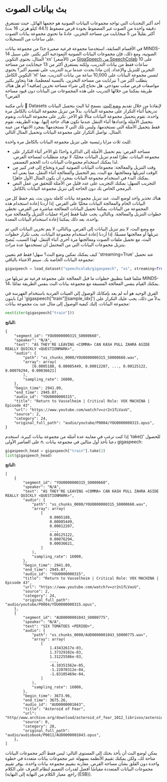 # بث بيانات الصوت

أحد أكبر التحديات التي تواجه مجموعات البيانات الصوتية هو حجمها الهائل. حيث تستغرق دقيقة واحدة من الصوت غير المضغوط بجودة قرص مضغوط (44.1 كيلو هرتز، 16 بت) أكثر بقليلاً من 5 ميجابايت من مساحة التخزين. عادةً ما تحتوي مجموعة بيانات الصوت على ساعات من التسجيلات.

في الأقسام السابقة، استخدمنا مجموعة فرعية صغيرة جدًا من مجموعة بيانات MINDS-14 الصوتية، ومع ذلك، فإن مجموعات البيانات الصوتية النموذجية أكبر بكثير.
على سبيل المثال، يحتوي التكوين 'xs' (الأصغر) من [GigaSpeech من SpeechColab](https://huggingface.co/datasets/speechcolab/gigaspeech)
على 10 ساعات فقط من بيانات التدريب، ولكنه يستغرق أكثر من 13 جيجابايت من مساحة التخزين للتنزيل والإعداد. إذن ماذا
يحدث عندما نريد التدريب على تقسيم أكبر؟ يحتوي التكوين الكامل 'xl' لنفس مجموعة البيانات على 10,000 ساعة من
بيانات التدريب، مما يتطلب أكثر من 1 تيرابايت من مساحة التخزين. بالنسبة لمعظمنا، هذا يتجاوز بكثير مواصفات قرص صلب نموذجي. هل نحتاج إلى شراء مساحة تخزين إضافية؟ أم هل هناك طريقة يمكننا من خلالها التدريب على هذه المجموعات من البيانات دون قيود مساحة القرص؟

 تأتي مكتبة 🤗 Datasets لإنقاذنا من خلال تقديم [وضع البث](https://huggingface.co/docs/datasets/stream). يسمح لنا البث بتحميل البيانات تدريجياً أثناء
التكرار على مجموعة البيانات. بدلاً من تنزيل مجموعة البيانات بالكامل مرة واحدة، نقوم بتحميل مجموعة البيانات مثالًا تلو الآخر.
نكرر على مجموعة البيانات، ونقوم بتحميل الأمثلة وإعدادها أثناء التنقل عندما تكون هناك حاجة إليها. بهذه الطريقة، نقوم فقط بتحميل
الأمثلة التي نستخدمها، وليس تلك التي لا نستخدمها!
بمجرد الانتهاء من عينة المثال، نواصل التكرار على مجموعة البيانات وتحميل المثال التالي.

للبث ثلاث مزايا رئيسية على تنزيل مجموعة البيانات بالكامل مرة واحدة:

* مساحة القرص: يتم تحميل الأمثلة إلى الذاكرة واحدًا تلو الآخر أثناء التكرار على مجموعة البيانات. نظرًا لعدم تنزيل البيانات
محليًا، لا توجد متطلبات لمساحة القرص، لذا يمكنك استخدام مجموعات البيانات ذات الحجم التعسفي.
* وقت التنزيل والمعالجة: مجموعات البيانات الصوتية كبيرة وتحتاج إلى قدر كبير من الوقت لتنزيلها ومعالجتها.
مع البث، يتم التحميل والمعالجة أثناء التنقل، مما يعني أنه يمكنك البدء في استخدام مجموعة البيانات بمجرد أن يكون المثال
الأول جاهزًا.
* التجريب السهل: يمكنك التجريب على عدد قليل من الأمثلة للتحقق من عمل النص البرمجي الخاص بك دون الحاجة إلى
تنزيل مجموعة البيانات بالكامل.

هناك تحذير واحد لوضع البث. عند تنزيل مجموعة بيانات كاملة بدون بث، يتم حفظ كل من البيانات الخام والمعالجة
البيانات محليًا على القرص. إذا أردنا إعادة استخدام هذه المجموعة من البيانات، يمكننا تحميل البيانات المعالجة مباشرة من القرص،
تخطي خطوات التنزيل والمعالجة. وبالتالي، يجب علينا فقط إجراء عمليات التنزيل والمعالجة
مرة واحدة، بعد ذلك يمكننا إعادة استخدام البيانات المعدة.

مع وضع البث، لا يتم تنزيل البيانات إلى القرص. وبالتالي، لا يتم تخزين البيانات التي تم تنزيلها أو معالجتها مسبقًا.
إذا أردنا إعادة استخدام مجموعة البيانات، يجب تكرار خطوات البث، مع تحميل ملفات الصوت ومعالجتها
مرة أخرى أثناء التنقل. لهذا السبب، يُنصح بتنزيل مجموعات البيانات التي من المحتمل أن تستخدمها عدة مرات.

كيف يمكنك تمكين وضع البث؟ سهل! فقط قم بتعيين 'streaming=True' عند تحميل مجموعة البيانات الخاصة بك. سيتم الاعتناء بالباقي:

```py
gigaspeech = load_dataset("speechcolab/gigaspeech", "xs", streaming=True)
```

مثلما قمنا بتطبيق خطوات ما قبل المعالجة على مجموعة فرعية تم تنزيلها من MINDS-14، يمكنك القيام بنفس المعالجة المسبقة مع
مجموعة بيانات البث بنفس الطريقة تمامًا.

الفرق الوحيد هو أنه لم يعد بإمكانك الوصول إلى العينات الفردية باستخدام الفهرسة في بايثون (أي 'gigaspeech["train"][sample_idx]')
بدلاً من ذلك، يجب عليك التكرار على مجموعة البيانات. إليك كيفية الوصول إلى مثال عند بث مجموعة بيانات:

```py
next(iter(gigaspeech["train"]))
```

**الناتج:**
```out
{
    "segment_id": "YOU0000000315_S0000660",
    "speaker": "N/A",
    "text": "AS THEY'RE LEAVING <COMMA> CAN KASH PULL ZAHRA ASIDE REALLY QUICKLY <QUESTIONMARK>",
    "audio": {
        "path": "xs_chunks_0000/YOU0000000315_S0000660.wav",
        "array": array(
            [0.0005188, 0.00085449, 0.00012207, ..., 0.00125122, 0.00076294, 0.00036621]
        ),
        "sampling_rate": 16000,
    },
    "begin_time": 2941.89,
    "end_time": 2945.07,
    "audio_id": "YOU0000000315",
    "title": "Return to Vasselheim | Critical Role: VOX MACHINA | Episode 43",
    "url": "https://www.youtube.com/watch?v=zr2n1fLVasU",
    "source": 2,
    "category": 24,
    "original_full_path": "audio/youtube/P0004/YOU0000000315.opus",
}
```

إذا كنت ترغب في معاينة عدة أمثلة من مجموعة بيانات كبيرة، استخدم 'take()' للحصول على العناصر الأولى n. دعنا نأخذ
أول مثالين في مجموعة بيانات gigaspeech:

```py
gigaspeech_head = gigaspeech["train"].take(2)
list(gigaspeech_head)
```

**الناتج:**
```out
[
    {
        "segment_id": "YOU0000000315_S0000660",
        "speaker": "N/A",
        "text": "AS THEY'RE LEAVING <COMMA> CAN KASH PULL ZAHRA ASIDE REALLY QUICKLY <QUESTIONMARK>",
        "audio": {
            "path": "xs_chunks_0000/YOU0000000315_S0000660.wav",
            "array": array(
                [
                    0.0005188,
                    0.00085449,
                    0.00012207,
                    ...,
                    0.00125122,
                    0.00076294,
                    0.00036621,
                ]
            ),
            "sampling_rate": 16000,
        },
        "begin_time": 2941.89,
        "end_time": 2945.07,
        "audio_id": "YOU0000000315",
        "title": "Return to Vasselheim | Critical Role: VOX MACHINA | Episode 43",
        "url": "https://www.youtube.com/watch?v=zr2n1fLVasU",
        "source": 2,
        "category": 24,
        "original_full_path": "audio/youtube/P0004/YOU0000000315.opus",
    },
    {
        "segment_id": "AUD0000001043_S0000775",
        "speaker": "N/A",
        "text": "SIX TOMATOES <PERIOD>",
        "audio": {
            "path": "xs_chunks_0000/AUD0000001043_S0000775.wav",
            "array": array(
                [
                    1.43432617e-03,
                    1.37329102e-03,
                    1.31225586e-03,
                    ...,
                    -6.10351562e-05,
                    -1.22070312e-04,
                    -1.83105469e-04,
                ]
            ),
            "sampling_rate": 16000,
        },
        "begin_time": 3673.96,
        "end_time": 3675.26,
        "audio_id": "AUD0000001043",
        "title": "Asteroid of Fear",
        "url": "http//www.archive.org/download/asteroid_of_fear_1012_librivox/asteroid_of_fear_1012_librivox_64kb_mp3.zip",
        "source": 0,
        "category": 28,
        "original_full_path": "audio/audiobook/P0011/AUD0000001043.opus",
    },
]
```

يمكن لوضع البث أن يأخذ بحثك إلى المستوى التالي: ليس فقط أكبر مجموعات البيانات متاحة لك، ولكن يمكنك
تقييم الأنظمة بسهولة عبر مجموعات بيانات متعددة في خطوة واحدة دون القلق بشأن مساحة القرص. مقارنة
بتقييم مجموعة بيانات واحدة، يوفر تقييم مجموعات البيانات المتعددة مقياسًا أفضل لقدرات التعميم لنظام
التعرف على الكلام (راجع. معيار الكلام من النهاية إلى النهاية (ESB)).